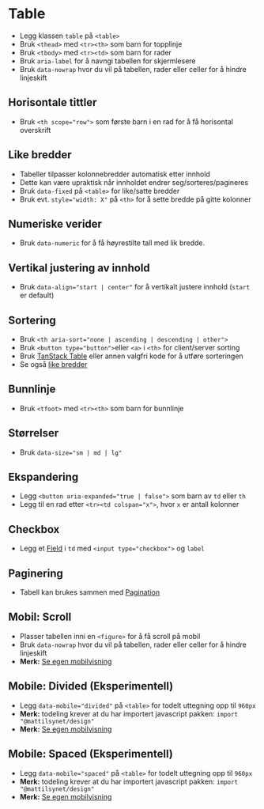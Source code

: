 
<Meta of={stories} />

# Table
- Legg klassen `table` på `<table>`
- Bruk `<thead>` med `<tr><th>` som barn for topplinje
- Bruk `<tbody>` med `<tr><td>` som barn for rader
- Bruk `aria-label` for å navngi tabellen for skjermlesere
- Bruk `data-nowrap` hvor du vil på tabellen, rader eller celler for å hindre linjeskift
<Canvas of={stories.Default} />

## Horisontale tittler
- Bruk `<th scope="row">` som første barn i en rad for å få horisontal overskrift
<Canvas of={stories.WithHorizontalTitles} />

## Like bredder
- Tabeller tilpasser kolonnebredder automatisk etter innhold
- Dette kan være upraktisk når innholdet endrer seg/sorteres/pagineres
- Bruk `data-fixed` på `<table>` for like/satte bredder
- Bruk evt. `style="width: X"` på `<th>` for å sette bredde på gitte kolonner
<Canvas of={stories.FixedWidths} />

## Numeriske verider
- Bruk `data-numeric` for å få høyrestilte tall med lik bredde.
<Canvas of={stories.NumericValues} />

## Vertikal justering av innhold
- Bruk `data-align="start | center"` for å vertikalt justere innhold (`start` er default)
<Canvas of={stories.Align} />

## Sortering
- Bruk `<th aria-sort="none | ascending | descending | other">`
- Bruk `<button type="button">`eller `<a>` i `<th>` for client/server sorting
- Bruk [TanStack Table](https://tanstack.com/table/latest) eller annen valgfri kode for å utføre sorteringen
- Se også [like bredder](#like-bredder)
<Canvas of={stories.SortableSimple} />

## Bunnlinje
- Bruk `<tfoot>` med `<tr><th>` som barn for bunnlinje
<Canvas of={stories.WithFooter} />

## Størrelser
- Bruk `data-size="sm | md | lg"`
<Canvas of={stories.Sizes} />

## Ekspandering
- Legg `<button aria-expanded="true | false">` som barn av `td` eller `th`
- Legg til en rad etter `<tr><td colspan="x">`, hvor `x` er antall kolonner
<Canvas of={stories.ExpandableSimple} />

## Checkbox
- Legg et [Field](/designsystem/field/) i `td` med `<input type="checkbox">` og `label`
<Canvas of={stories.CheckableSimple} />

## Paginering
- Tabell kan brukes sammen med [Pagination](/designsystem/pagination/)
<Canvas of={stories.PaginatableSimple} />

## Mobil: Scroll
- Plasser tabellen inni en `<figure>` for å få scroll på mobil
- Bruk `data-nowrap` hvor du vil på tabellen, rader eller celler for å hindre linjeskift
- **Merk:** [Se egen mobilvisning](?path=/story/designsystem-table--mobile-scroll)
<Canvas of={stories.MobileScroll} />

## Mobile: Divided (Eksperimentell)
- Legg `data-mobile="divided"` på `<table>` for todelt uttegning opp til `960px`
- **Merk:** todeling krever at du har importert javascript pakken: `import "@mattilsynet/design"`
- **Merk:** [Se egen mobilvisning](?path=/story/designsystem-table--mobile-divided)
<Canvas of={stories.MobileDivided} />

## Mobile: Spaced (Eksperimentell)
- Legg `data-mobile="spaced"` på `<table>` for todelt uttegning opp til `960px`
- **Merk:** todeling krever at du har importert javascript pakken: `import "@mattilsynet/design"`
- **Merk:** [Se egen mobilvisning](?path=/story/designsystem-table--mobile-spaced)
<Canvas of={stories.MobileSpaced} />